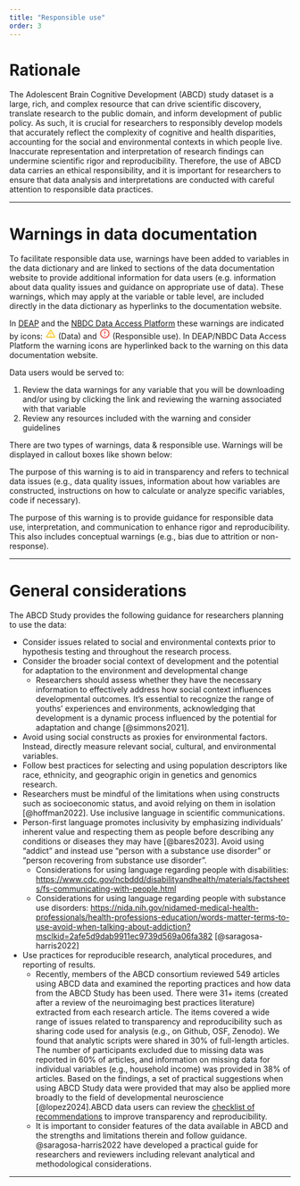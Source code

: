 ```yaml
---
title: "Responsible use"
order: 3
---
```


# Rationale

The Adolescent Brain Cognitive Development (ABCD) study dataset is a large, rich, and complex resource that can drive scientific discovery, translate research to the public domain, and inform development of public policy. As such, it is crucial for researchers to responsibly develop models that accurately reflect the complexity of cognitive and health disparities, accounting for the social and environmental contexts in which people live. Inaccurate representation and interpretation of research findings can undermine scientific rigor and reproducibility. Therefore, the use of ABCD data carries an ethical responsibility, and it is important for researchers to ensure that data analysis and interpretations are conducted with careful attention to responsible data practices.

--- 

# Warnings in data documentation

To facilitate responsible data use, warnings have been added to variables in the data dictionary and are linked to sections of the data documentation website to provide additional information for data users (e.g. information about data quality issues and guidance on appropriate use of data). These warnings, which may apply at the variable or table level, are included directly in the data dictionary as hyperlinks to the documentation website. 

In [DEAP](https://abcd.deapscience.com) and the [NBDC Data Access Platform](https://nbdc-datashare.lassoinformatics.com) these warnings are indicated by icons: <svg xmlns="http://www.w3.org/2000/svg" width="20" height="20" viewBox="0 0 24 24" aria-hidden="true"> <path d="M12 5.99 19.53 19H4.47zM2.74 18c-.77 1.33.19 3 1.73 3h15.06c1.54 0 2.5-1.67 1.73-3L13.73 4.99c-.77-1.33-2.69-1.33-3.46 0zM11 11v2c0 .55.45 1 1 1s1-.45 1-1v-2c0-.55-.45-1-1-1s-1 .45-1 1m0 5h2v2h-2z" fill="rgb(255, 191, 0)"></path></svg> (Data) and  <svg xmlns="http://www.w3.org/2000/svg" width="20" height="20" viewBox="0 0 24 24" aria-hidden="true"> <path d="M12 7c.55 0 1 .45 1 1v4c0 .55-.45 1-1 1s-1-.45-1-1V8c0-.55.45-1 1-1m-.01-5C6.47 2 2 6.48 2 12s4.47 10 9.99 10C17.52 22 22 17.52 22 12S17.52 2 11.99 2M12 20c-4.42 0-8-3.58-8-8s3.58-8 8-8 8 3.58 8 8-3.58 8-8 8m1-3h-2v-2h2z" fill="rgb(249, 56, 49)"></path></svg> (Responsible use). In DEAP/NBDC Data Access Platform the warning icons are hyperlinked back to the warning on this data documentation website. 

Data users would be served to:

1.  Review the data warnings for any variable that you will be downloading and/or using by clicking the link and reviewing the warning associated with that variable
2.  Review any resources included with the warning and consider guidelines

There are two types of warnings, data & responsible use. Warnings will be displayed in callout boxes like shown below:

::: {.callout-warning title="Data warning" #ex-data-warn}
The purpose of this warning is to aid in transparency and refers to technical data issues (e.g., data quality issues, information about how variables are constructed, instructions on how to calculate or analyze specific variables, code if necessary).
:::

::: {.callout-important title="Responsible use warning" #ex-resp-use-warn}
The purpose of this warning is to provide guidance for responsible data use, interpretation, and communication to enhance rigor and reproducibility. This also includes conceptual warnings (e.g., bias due to attrition or non-response).
:::

---

# General considerations

The ABCD Study provides the following guidance for researchers planning to use the data:

- Consider issues related to social and environmental contexts prior to hypothesis testing and throughout the research process.
- Consider the broader social context of development and the potential for adaptation to the environment and developmental change
  - Researchers should assess whether they have the necessary information to effectively address how social context influences developmental outcomes. It's essential to recognize the range of youths' experiences and environments, acknowledging that development is a dynamic process influenced by the potential for adaptation and change [@simmons2021].
- Avoid using social constructs as proxies for environmental factors. Instead, directly measure relevant social, cultural, and environmental variables.
- Follow best practices for selecting and using population descriptors like race, ethnicity, and geographic origin in genetics and genomics research.
- Researchers must be mindful of the limitations when using constructs such as socioeconomic status, and avoid relying on them in isolation [@hoffman2022]. Use inclusive language in scientific communications.
- Person-first language promotes inclusivity by emphasizing individuals' inherent value and respecting them as people before describing any conditions or diseases they may have [@bares2023]. Avoid using "addict" and instead use "person with a substance use disorder" or "person recovering from substance use disorder".
  - Considerations for using language regarding people with disabilities: <https://www.cdc.gov/ncbddd/disabilityandhealth/materials/factsheets/fs-communicating-with-people.html>
  - Considerations for using language regarding people with substance use disorders: <https://nida.nih.gov/nidamed-medical-health-professionals/health-professions-education/words-matter-terms-to-use-avoid-when-talking-about-addiction?msclkid=2afe5d9dab9911ec9739d569a06fa382> [@saragosa-harris2022]
- Use practices for reproducible research, analytical procedures, and reporting of results.
  - Recently, members of the ABCD consortium reviewed 549 articles using ABCD data and examined the reporting practices and how data from the ABCD Study has been used. There were 31+ items (created after a review of the neuroimaging best practices literature) extracted from each research article. The items covered a wide range of issues related to transparency and reproducibility such as sharing code used for analysis (e.g., on Github, OSF, Zenodo). We found that analytic scripts were shared in 30% of full-length articles. The number of participants excluded due to missing data was reported in 60% of articles, and information on missing data for individual variables (e.g., household income) was provided in 38% of articles. Based on the findings, a set of practical suggestions when using ABCD Study data were provided that may also be applied more broadly to the field of developmental neuroscience [@lopez2024].ABCD data users can review the [checklist of recommendations](https://osf.io/26kyt) to improve transparency and reproducibility.
  - It is important to consider features of the data available in ABCD and the strengths and limitations therein and follow guidance. @saragosa-harris2022 have developed a practical guide for researchers and reviewers including relevant analytical and methodological considerations.

---
